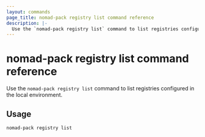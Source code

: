 ```yaml
---
layout: commands
page_title: nomad-pack registry list command reference
description: |-
  Use the `nomad-pack registry list` command to list registries configured in the local environment.
---
```


# nomad-pack registry list command reference

Use the `nomad-pack registry list` command to list registries configured in the local environment.

## Usage

```plaintext
nomad-pack registry list
```
